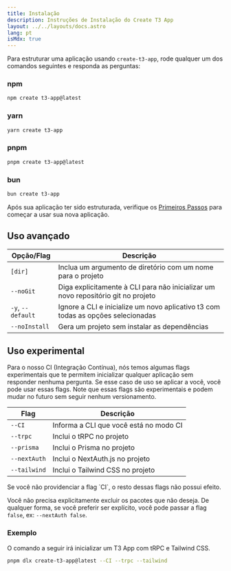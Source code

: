 ```yaml
---
title: Instalação
description: Instruções de Instalação do Create T3 App
layout: ../../layouts/docs.astro
lang: pt
isMdx: true
---
```



Para estruturar uma aplicação usando `create-t3-app`, rode qualquer um dos comandos seguintes e responda as perguntas:

### npm

```bash
npm create t3-app@latest
```

### yarn

```bash
yarn create t3-app
```

### pnpm

```bash
pnpm create t3-app@latest
```

### bun

```bash
bun create t3-app
```

Após sua aplicação ter sido estruturada, verifique os [Primeiros Passos](/pt/usage/first-steps) para começar a usar sua nova aplicação.

## Uso avançado

| Opção/Flag        | Descrição                                                                         |
| ----------------- | --------------------------------------------------------------------------------- |
| `[dir]`           | Inclua um argumento de diretório com um nome para o projeto                       |
| `--noGit`         | Diga explicitamente à CLI para não inicializar um novo repositório git no projeto |
| `-y`, `--default` | Ignore a CLI e inicialize um novo aplicativo t3 com todas as opções selecionadas  |
| `--noInstall`     | Gera um projeto sem instalar as dependências                                      |

## Uso experimental

Para o nosso CI (Integração Contínua), nós temos algumas flags experimentais que te permitem inicializar qualquer aplicação sem responder nenhuma pergunta. Se esse caso de uso se aplicar a você, você pode usar essas flags. Note que essas flags são experimentais e podem mudar no futuro sem seguir nenhum versionamento.

| Flag         | Descrição                              |
| ------------ | -------------------------------------- |
| `--CI`       | Informa a CLI que você está no modo CI |
| `--trpc`     | Inclui o tRPC no projeto               |
| `--prisma`   | Inclui o Prisma no projeto             |
| `--nextAuth` | Inclui o NextAuth.js no projeto        |
| `--tailwind` | Inclui o Tailwind CSS no projeto       |

<Callout type="warning">
  Se você não providenciar a flag `CI`, o resto dessas flags não possui efeito.
</Callout>

Você não precisa explicitamente excluir os pacotes que não deseja. De qualquer forma, se você preferir ser explícito, você pode passar a flag `false`, ex: `--nextAuth false`.

### Exemplo

O comando a seguir irá inicializar um T3 App com tRPC e Tailwind CSS.

```bash
pnpm dlx create-t3-app@latest --CI --trpc --tailwind
```
